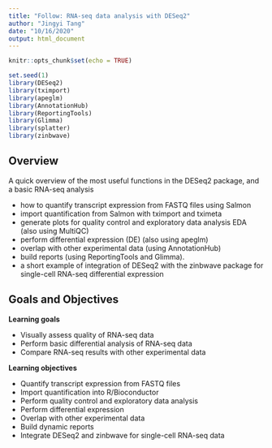 ```yaml
---
title: "Follow: RNA-seq data analysis with DESeq2"
author: "Jingyi Tang"
date: "10/16/2020"
output: html_document
---
```


```r
knitr::opts_chunk$set(echo = TRUE)

set.seed(1)
library(DESeq2)
library(tximport)
library(apeglm)
library(AnnotationHub)
library(ReportingTools)
library(Glimma)
library(splatter)
library(zinbwave)

```

## Overview

A quick overview of the most useful functions in the DESeq2 package, and a basic RNA-seq analysis

* how to quantify transcript expression from FASTQ files using Salmon  
* import quantification from Salmon with tximport and tximeta  
* generate plots for quality control and exploratory data analysis EDA (also using MultiQC)  
* perform differential expression (DE) (also using apeglm)  
* overlap with other experimental data (using AnnotationHub)  
* build reports (using ReportingTools and Glimma).   
* a short example of integration of DESeq2 with the zinbwave package for single-cell RNA-seq differential expression  

## Goals and Objectives

__Learning goals__

* Visually assess quality of RNA-seq data
* Perform basic differential analysis of RNA-seq data
* Compare RNA-seq results with other experimental data

__Learning objectives__

* Quantify transcript expression from FASTQ files
* Import quantification into R/Bioconductor
* Perform quality control and exploratory data analysis
* Perform differential expression
* Overlap with other experimental data
* Build dynamic reports
* Integrate DESeq2 and zinbwave for single-cell RNA-seq data

